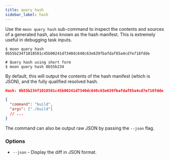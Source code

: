 ```yaml
---
title: query hash
sidebar_label: hash
---
```



<VersionLabel header version="0.26" />

Use the `moon query hash` sub-command to inspect the contents and sources of a generated hash, also
known as the hash manifest. This is extremely useful in debugging task inputs.

```shell
$ moon query hash 0b55b234f1018581c45b00241d7340dc648c63e639fbafdaf85a4cd7e718fdde

# Query hash using short form
$ moon query hash 0b55b234
```

By default, this will output the contents of the hash manifest (which is JSON), and the fully
qualified resolved hash.

```json
Hash: 0b55b234f1018581c45b00241d7340dc648c63e639fbafdaf85a4cd7e718fdde

{
  "command": "build",
  "args": ["./build"]
  // ...
}
```

The command can also be output raw JSON by passing the `--json` flag.

### Options

- `--json` - Display the diff in JSON format.
